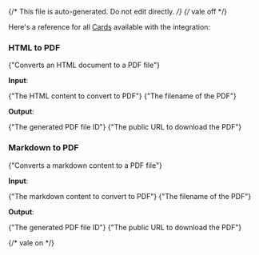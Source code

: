 {/* This file is auto-generated. Do not edit directly. */}
{/* vale off */}

Here's a reference for all [Cards](/learn/reference/cards/introduction) available with the integration:

### HTML to PDF

<span>{"Converts an HTML document to a PDF file"}</span>

**Input**:

<Expandable title="input fields">
  <ResponseField
    name="html"
    type="string"
    required
  >
    <span>{"The HTML content to convert to PDF"}</span>
  </ResponseField>
  <ResponseField
    name="filename"
    type="string"
    default="generated.pdf"
  >
    <span>{"The filename of the PDF"}</span>
  </ResponseField>
</Expandable>

**Output**:

<Expandable title="output">
  <ResponseField
    name="fileId"
    type="string"
    required
  >
    <span>{"The generated PDF file ID"}</span>
  </ResponseField>
  <ResponseField
    name="fileUrl"
    type="string"
    required
  >
    <span>{"The public URL to download the PDF"}</span>
  </ResponseField>
</Expandable>

### Markdown to PDF

<span>{"Converts a markdown content to a PDF file"}</span>

**Input**:

<Expandable title="input fields">
  <ResponseField
    name="markdown"
    type="string"
    required
  >
    <span>{"The markdown content to convert to PDF"}</span>
  </ResponseField>
  <ResponseField
    name="filename"
    type="string"
    default="generated.pdf"
  >
    <span>{"The filename of the PDF"}</span>
  </ResponseField>
</Expandable>

**Output**:

<Expandable title="output">
  <ResponseField
    name="fileId"
    type="string"
    required
  >
    <span>{"The generated PDF file ID"}</span>
  </ResponseField>
  <ResponseField
    name="fileUrl"
    type="string"
    required
  >
    <span>{"The public URL to download the PDF"}</span>
  </ResponseField>
</Expandable>


{/* vale on */}